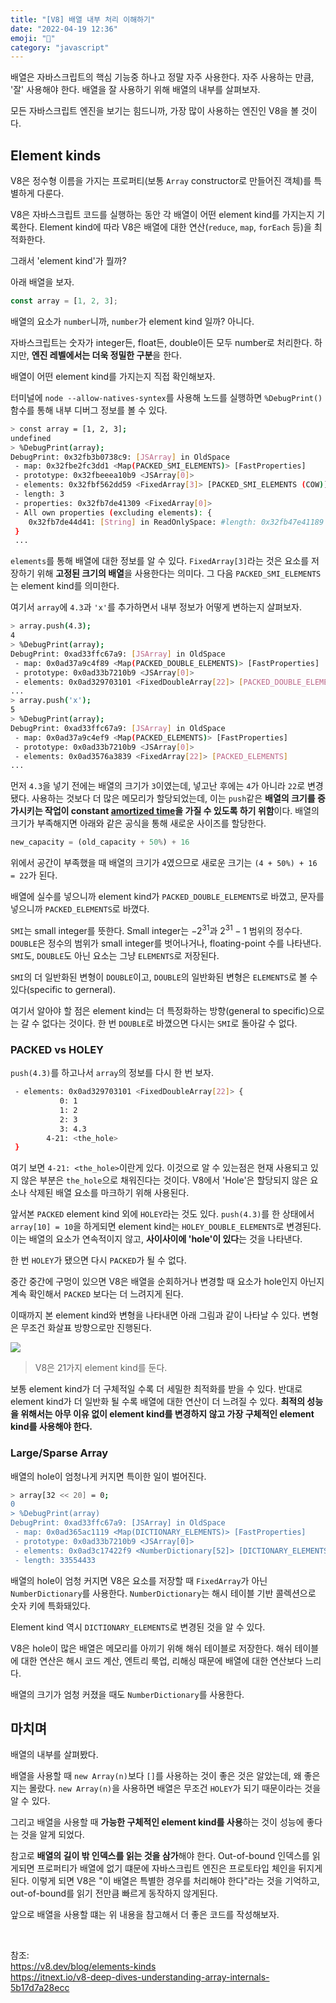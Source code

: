 ```yaml
---
title: "[V8] 배열 내부 처리 이해하기"
date: "2022-04-19 12:36"
emoji: "🥥"
category: "javascript"
---
```

배열은 자바스크립트의 핵심 기능중 하나고 정말 자주 사용한다.
자주 사용하는 만큼, '잘' 사용해야 한다.
배열을 잘 사용하기 위해 배열의 내부를 살펴보자.

모든 자바스크립트 엔진을 보기는 힘드니까, 가장 많이 사용하는 엔진인 V8을 볼 것이다.

## Element kinds
V8은 정수형 이름을 가지는 프로퍼티(보통 `Array` constructor로 만들어진 객체)를 특별하게 다룬다.

V8은 자바스크립트 코드를 실행하는 동안 각 배열이 어떤 element kind를 가지는지 기록한다.
Element kind에 따라 V8은 배열에 대한 연산(`reduce`, `map`, `forEach` 등)을 최적화한다.

그래서 'element kind'가 뭘까?

아래 배열을 보자.
```js
const array = [1, 2, 3];
```
배열의 요소가 `number`니까, `number`가 element kind 일까? 아니다.

자바스크립트는 숫자가 integer든, float든, double이든 모두 number로 처리한다.
하지만, **엔진 레벨에서는 더욱 정밀한 구분**을 한다.

배열이 어떤 element kind를 가지는지 직접 확인해보자.

터미널에 `node --allow-natives-syntex`를 사용해 노드를 실행하면 `%DebugPrint()` 함수를 통해 내부 디버그 정보를 볼 수 있다.

```sh
> const array = [1, 2, 3];
undefined
> %DebugPrint(array);
DebugPrint: 0x32fb3b0738c9: [JSArray] in OldSpace
 - map: 0x32fbe2fc3dd1 <Map(PACKED_SMI_ELEMENTS)> [FastProperties]
 - prototype: 0x32fbeeea10b9 <JSArray[0]>
 - elements: 0x32fbf562dd59 <FixedArray[3]> [PACKED_SMI_ELEMENTS (COW)]
 - length: 3
 - properties: 0x32fb7de41309 <FixedArray[0]>
 - All own properties (excluding elements): {
    0x32fb7de44d41: [String] in ReadOnlySpace: #length: 0x32fb47e41189 <AccessorInfo> (const accessor descriptor), location: descriptor
 }
 ...
```

`elements`를 통해 배열에 대한 정보를 알 수 있다.
`FixedArray[3]`라는 것은 요소를 저장하기 위해 **고정된 크기의 배열**을 사용한다는 의미다.
그 다음 `PACKED_SMI_ELEMENTS`는 element kind를 의미한다.

여기서 `array`에 `4.3`과 `'x'`를 추가하면서 내부 정보가 어떻게 변하는지 살펴보자.
```sh
> array.push(4.3);
4
> %DebugPrint(array);
DebugPrint: 0xad33ffc67a9: [JSArray] in OldSpace
 - map: 0x0ad37a9c4f89 <Map(PACKED_DOUBLE_ELEMENTS)> [FastProperties]
 - prototype: 0x0ad33b7210b9 <JSArray[0]>
 - elements: 0x0ad329703101 <FixedDoubleArray[22]> [PACKED_DOUBLE_ELEMENTS]
...
> array.push('x');
5
> %DebugPrint(array);
DebugPrint: 0xad33ffc67a9: [JSArray] in OldSpace
 - map: 0x0ad37a9c4ef9 <Map(PACKED_ELEMENTS)> [FastProperties]
 - prototype: 0x0ad33b7210b9 <JSArray[0]>
 - elements: 0x0ad3576a3839 <FixedArray[22]> [PACKED_ELEMENTS]
...
```

먼저 `4.3`을 넣기 전에는 배열의 크기가 `3`이였는데, 넣고난 후에는 `4`가 아니라 `22`로 변경됐다.
사용하는 것보다 더 많은 메모리가 할당되었는데,
이는 `push`같은 **배열의 크기를 증가시키는 작업이 constant [amortized time](https://en.wikipedia.org/wiki/Amortized_analysis#Dynamic_array)을 가질 수 있도록 하기 위함**이다.
배열의 크기가 부족해지면 아래와 같은 공식을 통해 새로운 사이즈를 할당한다.

```js
new_capacity = (old_capacity + 50%) + 16
```

위에서 공간이 부족했을 때 배열의 크기가 `4`였으므로 새로운 크기는 `(4 + 50%) + 16 = 22`가 된다.

배열에 실수를 넣으니까 element kind가 `PACKED_DOUBLE_ELEMENTS`로 바꼈고, 
문자를 넣으니까 `PACKED_ELEMENTS`로 바꼈다.

`SMI`는 small integer를 뜻한다. Small integer는 $-2^{31}$과 $2^{31}-1$ 범위의 정수다.
`DOUBLE`은 정수의 범위가 small integer를 벗어나거나, floating-point 수를 나타낸다.
`SMI`도, `DOUBLE`도 아닌 요소는 그냥 `ELEMENTS`로 저장된다.

`SMI`의 더 일반화된 변형이 `DOUBLE`이고, `DOUBLE`의 일반화된 변형은 `ELEMENTS`로 볼 수 있다(specific to gerneral).

여기서 알아야 할 점은 element kind는 더 특정화하는 방향(general to specific)으로는 갈 수 없다는 것이다.
한 번 `DOUBLE`로 바꼈으면 다시는 `SMI`로 돌아갈 수 없다.

### PACKED vs HOLEY
`push(4.3)`를 하고나서 `array`의 정보를 다시 한 번 보자.
```sh
 - elements: 0x0ad329703101 <FixedDoubleArray[22]> {
           0: 1
           1: 2
           2: 3
           3: 4.3
        4-21: <the_hole>
 }
```
여기 보면 `4-21: <the_hole>`이란게 있다. 
이것으로 알 수 있는점은 현재 사용되고 있지 않은 부분은 `the_hole`으로 채워진다는 것이다.
V8에서 'Hole'은 할당되지 않은 요소나 삭제된 배열 요소를 마크하기 위해 사용된다.

앞서본 `PACKED` element kind 외에 `HOLEY`라는 것도 있다. 
`push(4.3)`를 한 상태에서 `array[10] = 10`을 하게되면 element kind는 `HOLEY_DOUBLE_ELEMENTS`로 변경된다.
이는 배열의 요소가 연속적이지 않고, **사이사이에 'hole'이 있다**는 것을 나타낸다.

한 번 `HOLEY`가 됐으면 다시 `PACKED`가 될 수 없다.

중간 중간에 구멍이 있으면 V8은 배열을 순회하거나 변경할 때 요소가 hole인지 아닌지 계속 확인해서 `PACKED` 보다는 더 느려지게 된다.

이때까지 본 element kind와 변형을 나타내면 아래 그림과 같이 나타날 수 있다. 변형은 무조건 화살표 방향으로만 진행된다.

<img src="https://v8.dev/_img/elements-kinds/lattice.svg" />

> V8은 21가지 element kind를 둔다.

보통 element kind가 더 구체적일 수록 더 세밀한 최적화를 받을 수 있다. 
반대로 element kind가 더 일반화 될 수록 배열에 대한 연산이 더 느려질 수 있다.
**최적의 성능을 위해서는 아무 이유 없이 element kind를 변경하지 않고 가장 구체적인 element kind를 사용해야 한다.**

### Large/Sparse Array
배열의 hole이 엄청나게 커지면 특이한 일이 벌어진다.

```sh
> array[32 << 20] = 0;
0
> %DebugPrint(array)
DebugPrint: 0xad33ffc67a9: [JSArray] in OldSpace
 - map: 0x0ad365ac1119 <Map(DICTIONARY_ELEMENTS)> [FastProperties]
 - prototype: 0x0ad33b7210b9 <JSArray[0]>
 - elements: 0x0ad3c17422f9 <NumberDictionary[52]> [DICTIONARY_ELEMENTS]
 - length: 33554433
```

배열의 hole이 엄청 커지면 V8은 요소를 저장할 때 `FixedArray`가 아닌 `NumberDictionary`를 사용한다.
`NumberDictionary`는 해시 테이블 기반 콜렉션으로 숫자 키에 특화돼있다.

Element kind 역시 `DICTIONARY_ELEMENTS`로 변경된 것을 알 수 있다.

V8은 hole이 많은 배열은 메모리를 아끼기 위해 해쉬 테이블로 저장한다.
해쉬 테이블에 대한 연산은 해시 코드 계산, 엔트리 룩업, 리해싱 때문에 배열에 대한 연산보다 느리다.

배열의 크기가 엄청 커졌을 때도 `NumberDictionary`를 사용한다.

## 마치며
배열의 내부를 살펴봤다.

배열을 사용할 때 `new Array(n)`보다 `[]`를 사용하는 것이 좋은 것은 알았는데, 왜 좋은지는 몰랐다.
`new Array(n)`을 사용하면 배열은 무조건 `HOLEY`가 되기 때문이라는 것을 알 수 있다.

그리고 배열을 사용할 때 **가능한 구체적인 element kind를 사용**하는 것이 성능에 좋다는 것을 알게 되었다.

참고로 **배열의 길이 밖 인덱스를 읽는 것을 삼가**해야 한다.
Out-of-bound 인덱스를 읽게되면 프로퍼티가 배열에 없기 떄문에 자바스크립트 엔진은 프로토타입 체인을 뒤지게 된다.
이렇게 되면 V8은 "이 배열은 특별한 경우를 처리해야 한다"라는 것을 기억하고, out-of-bound를 읽기 전만큼 빠르게 동작하지 않게된다.

앞으로 배열을 사용할 떄는 위 내용을 참고해서 더 좋은 코드를 작성해보자.

<br/>

참조:  
<https://v8.dev/blog/elements-kinds>  
<https://itnext.io/v8-deep-dives-understanding-array-internals-5b17d7a28ecc>